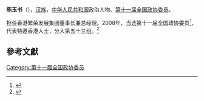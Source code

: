 '''陈玉书'''（{{bd|1941年||}}），[[汉族|汉族]]，[[中华人民共和国|中华人民共和国]]政治人物、[[第十一届全国政协委员|第十一届全国政协委员]]。

担任香港繁荣发展集团董事长兼总经理。2008年，当选第十一届全国政协委员<ref>{{cite news|title=第十一届全国政协委员名单|url=http://www.indaa.com.cn/zt/2009qglh/zxzs/200903/t20090303_127573.html|accessdate=2013-04-09|newspaper=新华社北京1月25日电 中国人民政治协商会议第十一届全国委员会委员名单(共2237人，2008年1月25日政协第十届全国委员会常务委员会第二十次会议通过)|date=2008年1月25日|archive-date=2013年9月28日|archive-url=https://web.archive.org/web/20130928014403/http://www.indaa.com.cn/zt/2009qglh/zxzs/200903/t20090303_127573.html|dead-url=yes}}</ref>，代表特邀香港人士，分入第五十三组。<ref>{{cite news|title=全国政协信息-陈玉书|url=http://www.cppcc.gov.cn/CMS/wylibary/showJcwyxtInfoWylibary.action?tabJcwyxt.guid=11W0019270&wytype=wjwy|accessdate=2013-04-11|newspaper=全国政协委员会|archive-date=2017-12-06|archive-url=https://web.archive.org/web/20171206142101/http://www.cppcc.gov.cn/CMS/wylibary/showJcwyxtInfoWylibary.action?tabJcwyxt.guid=11W0019270&wytype=wjwy|dead-url=no}}</ref>

==參考文獻==
{{reflist}}
{{中国政治人物小作品}}

[[Category:第十一届全国政协委员|Category:第十一届全国政协委员]]